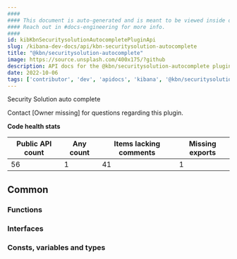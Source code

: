 ```yaml
---
####
#### This document is auto-generated and is meant to be viewed inside our experimental, new docs system.
#### Reach out in #docs-engineering for more info.
####
id: kibKbnSecuritysolutionAutocompletePluginApi
slug: /kibana-dev-docs/api/kbn-securitysolution-autocomplete
title: "@kbn/securitysolution-autocomplete"
image: https://source.unsplash.com/400x175/?github
description: API docs for the @kbn/securitysolution-autocomplete plugin
date: 2022-10-06
tags: ['contributor', 'dev', 'apidocs', 'kibana', '@kbn/securitysolution-autocomplete']
---
```


Security Solution auto complete

Contact [Owner missing] for questions regarding this plugin.

**Code health stats**

| Public API count  | Any count | Items lacking comments | Missing exports |
|-------------------|-----------|------------------------|-----------------|
| 56 | 1 | 41 | 1 |

## Common

### Functions
<DocDefinitionList data={kbnSecuritysolutionAutocompleteObj.common.functions}/>

### Interfaces
<DocDefinitionList data={kbnSecuritysolutionAutocompleteObj.common.interfaces}/>

### Consts, variables and types
<DocDefinitionList data={kbnSecuritysolutionAutocompleteObj.common.misc}/>


